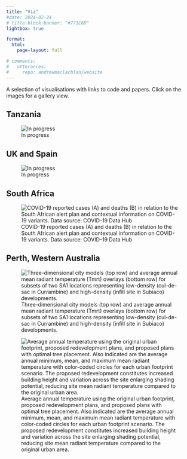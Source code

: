 ```yaml
---
title: "Viz"
#date: 2024-02-24
# title-block-banner: "#771C6D"
lightbox: true

format: 
  html: 
    page-layout: full

# comments: 
#   utterances:
#     repo: andrewmaclachlan/website
---
```



A selection of visualisations with links to code and papers. Click on the images for a gallery view.

::: grid
::: {#me-1 .g-col-6}

## Tanzania

![In progress](Research/images/study_area2_tanzania.png){group="my-gallery"}

## UK and Spain

![In progress [<i class="fa-brands fa-github"></i>](https://github.com/andrewmaclachlan/LAI-radiative-transfer-models-figure)](Research/images/study_area_luke.png){group="my-gallery"}


## South Africa


![COVID-19 reported cases (A) and deaths (B) in relation to the South African alert plan and contextual information on COVID-19 variants. Data source: COVID-19 Data Hub [<i class="ai ai-open-access"></i>](https://www.mdpi.com/2071-1050/15/3/1853)    [<i class="fa-brands fa-github"></i>](https://github.com/andrewmaclachlan/CCT)](Research/images/sustainability-15-01853-g001.png){group="my-gallery"}
:::

::: {#me-2 .g-col-6}

## Perth, Western Australia


![Three-dimensional city models (top row) and average annual mean radiant temperature (Tmrt) overlays (bottom row) for subsets of two SA1 locations representing low-density (cul-de-sac in Currambine) and high-density (infill site in Subiaco) developments. [<i class="ai ai-open-access "></i>](https://www.frontiersin.org/articles/10.3389/fbuil.2020.519599/full)](Research/images/fbuil-06-519599-g002.jpg){group="my-gallery"}

![Average annual temperature using the original urban footprint, proposed redevelopment plans, and proposed plans with optimal tree placement. Also indicated are the average annual minimum, mean, and maximum mean radiant temperature with color-coded circles for each urban footprint scenario. The proposed redevelopment constitutes increased building height and variation across the site enlarging shading potential, reducing site mean radiant temperature compared to the original urban area. [<i class="ai ai-open-access"></i>](https://www.frontiersin.org/articles/10.3389/fbuil.2020.519599/full)](Research/images/fbuil-06-519599-g004.jpg){group="my-gallery"}

:::
:::

<!-- end grid -->


